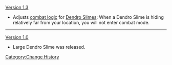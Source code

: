 [[Version 1.3]]
*Adjusts [[Aggravation|combat logic]] for [[Dendro Slimes]]: When a Dendro Slime is hiding relatively far from your location, you will not enter combat mode.
----
[[Version 1.0]]
*Large Dendro Slime was released.
<noinclude>[[Category:Change History]]</noinclude>